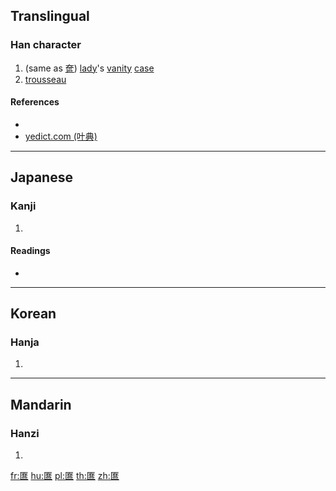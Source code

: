 ==Translingual==

===Han character===
{{Han char|rn=22|rad=匚|as=12|sn=14|four=|canj=SKRR|ids=⿷匚𡙗}}

# (same as [[奩]]) [[lady]]'s [[vanity]] [[case]]
# [[trousseau]]

====References====
* {{Han ref|kx=0154.210|dkj=02652|dj=0346.250|hdz=10089.130|uh=5332|ud=21298}}
* [http://yedict.com/htm/53/5332.htm yedict.com (叶典)]

----

==Japanese==

===Kanji===
{{ja-kanji|grade=|rs=匚12}}

# {{defn|lang=ja|sort=匚12}}

====Readings====
* {{ja-readings|on=[[れん]] (ren)|kun=[[はこ]] (hako)}}

----

==Korean==

===Hanja===
{{ko-hanja|hangeul=렴|rv=ryeom|mr=ryŏm}}

# {{defn|lang=ko|sort=匚12}}

----

==Mandarin==

===Hanzi===
{{cmn-hanzi|pin=[[lián]] ([[lian2]]), [[ōu]] ([[ou1]])|wg=lien<sup>2</sup>, ou<sup>1</sup>}}

# {{defn|lang=cmn|sort=匚12}}

[[fr:匲]]
[[hu:匲]]
[[pl:匲]]
[[th:匲]]
[[zh:匲]]